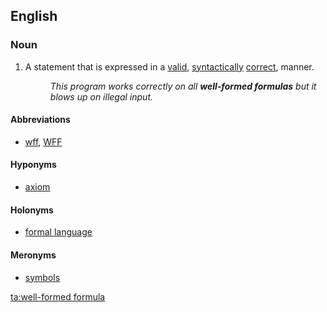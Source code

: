 ==English==

===Noun===
{{en-noun|pl2=well-formed formulae}}
{{wikipedia}}

# {{context|logic|lang=en}} A statement that is expressed in a [[valid]], [[syntactically]] [[correct]], manner.
#: ''This program works correctly on all '''well-formed formulas''' but it blows up on illegal input.''

====Abbreviations====
* [[wff]], [[WFF]]

====Hyponyms====
* [[axiom]]

====Holonyms====
* [[formal language]]

====Meronyms====
* [[symbol]]s

[[ta:well-formed formula]]